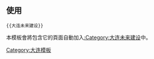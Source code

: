 {{未来建设|sect={{{sect|}}}|大连|Dalian map.png|60px}}
<noinclude>[[Category:中国大陆未来建设模板|{{PAGENAME}}]]

[[Category:大连模板]]
== 使用 ==
<pre>{{大连未来建设}}</pre>
本模板會將包含它的頁面自動加入[[:Category:大连未来建设]]中。
</noinclude>